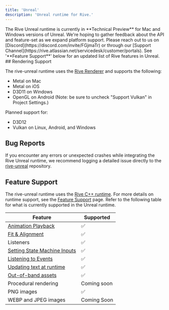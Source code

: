```yaml
---
title: 'Unreal'
description: 'Unreal runtime for Rive.'
---
```


<Note>
 The Rive Unreal runtime is currently in **Technical Preview** for Mac and Windows versions of Unreal. We're hoping to gather feedback about the API and feature-set as we expand platform support. Please reach out to us on [Discord](https://discord.com/invite/FGjmaTr) or through our [Support Channel](https://rive.atlassian.net/servicedesk/customer/portals).
</Note>
<Note>
 See '**Feature Support**' below for an updated list of Rive features in Unreal.
</Note>
## Rendering Support

The rive-unreal runtime uses the [Rive Renderer](https://rive.app/renderer) and supports the following:

- Metal on Mac
- Metal on iOS
- D3D11 on Windows
- OpenGL on Android (Note: be sure to uncheck "Support Vulkan" in Project Settings.)

Planned support for:

- D3D12
- Vulkan on Linux, Android, and Windows

## Bug Reports 

If you encounter any errors or unexpected crashes while integrating the Rive Unreal runtime, we recommend logging a detailed issue directly to the [rive-unreal](https://github.com/rive-app/rive-unreal/issues) repository.

## Feature Support 

The rive-unreal runtime uses the [Rive C++ runtime](https://github.com/rive-app/rive-cpp). For more details on runtime support, see the [Feature Support](../../runtimes/features-support) page. Refer to the following table for what is currently supported in the Unreal runtime.

| **Feature** | **Supported** |
| --- | --- |
| [Animation Playback](./getting-started) | ✅ |
| [Fit & Alignment​](/runtimes/layout) | ✅ |
| Listeners​ | ✅ |
| [Setting State Machine Inputs​](./state-machines#setting-inputs) | ✅ |
| [Listening to Events](./rive-events) | ✅ |
| [​Updating text at runtime​](./text#update-rive-text-in-unreal) | ✅ |
| [​Out-of-band assets​](./loading-assets) | ✅ |
| ​Procedural rendering​ | Coming soon |
| PNG images | ✅ |
| WEBP and JPEG images | Coming Soon |
